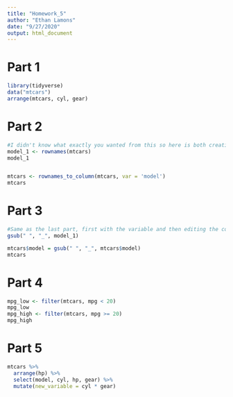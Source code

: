 ```yaml
---
title: "Homework_5"
author: "Ethan Lamons"
date: "9/27/2020"
output: html_document
---
```


# Part 1

```r
library(tidyverse)
data("mtcars")
arrange(mtcars, cyl, gear)
```

# Part 2

```r
#I didn't know what exactly you wanted from this so here is both creating a vector with the model names and creating a column named model in mtcars
model_1 <- rownames(mtcars)
model_1


mtcars <- rownames_to_column(mtcars, var = 'model')
mtcars
```

# Part 3

```r
#Same as the last part, first with the variable and then editing the column in the data table.
gsub(" ", "_", model_1)

mtcars$model = gsub(" ", "_", mtcars$model)
mtcars
```

# Part 4

```r
mpg_low <- filter(mtcars, mpg < 20)
mpg_low
mpg_high <- filter(mtcars, mpg >= 20)
mpg_high
```

# Part 5

```r
mtcars %>%
  arrange(hp) %>%
  select(model, cyl, hp, gear) %>%
  mutate(new_variable = cyl * gear)

```

